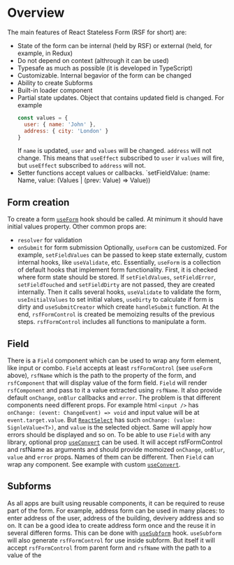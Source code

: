 # Overview

The main features of React Stateless Form (RSF for short) are:
* State of the form can be internal (held by RSF) or external (held, for example, in Redux)
* Do not depend on context (althrough it can be used)
* Typesafe as much as possible (it is developed in TypeScript)
* Customizable. Internal begavior of the form can be changed
* Ability to create Subforms
* Built-in loader component
* Partial state updates. Object that contains updated field is changed.
  For example
  ```jsx
  const values = {
    user: { name: 'John' },
    address: { city: 'London' }
  }
  ```
  If `name` is updated, `user` and `values` will be changed. `address` will not change.
  This means that `useEffect` subscribed to `user` ir `values` will fire, but `useEffect` subscribed to `address` will not.
* Setter functions accept values or callbacks. `setFieldValue: (name: Name, value: (Values | (prev: Value) => Value))

## Form creation

To create a form [`useForm`](/api/useForm) hook should be called.
At minimum it should have initial values property.
Other common props are:
* `resolver` for validation
* `onSubmit` for form submission
Optionally, `useForm` can be customized. For example, `setFieldValues` can be passed to keep state externally, custom internal hooks, like `useValidate`, etc.
Essentially, `useForm` is a collection of default hooks that implement form functionality.
First, it is checked where form state should be stored. If `setFieldValues`, `setFieldError`, `setFieldTouched` and `setFieldDirty` are not passed, they are created internally.
Then it calls several hooks, `useValidate` to validate the form, `useInitialValues` to set initial values, `useDirty` to calculate if form is dirty and `useSubmitCreator` which create `handleSubmit` function.
At the end, `rsfFormControl` is created be memoizing results of the previous steps.
`rsfFormControl` includes all functions to manipulate a form.


## Field

There is a `Field` component which can be used to wrap any form element, like input or combo.
`Field` accepts at least `rsfFormControl` (see `useForm` above), `rsfName` which is the path to the property of the form, and `rsfComponent` that will display value of the form field.
`Field` will render `rsfComponent` and pass to it a value extracted using `rsfName`.
It also provide default `onChange`, `onBlur` callbacks and `error`.
The problem is that different components need different props.
For example html `<input />` has `onChange: (event: ChangeEvent) => void` and input value will be at `event.target.value`.
But [`ReactSelect`](https://react-select.com/) has such `onChange: (value: SignleValue<T>)`, and `value` is the selected object.
Same will apply how errors should be displayed and so on.
To be able to use `Field` with any library, optional prop [`useConvert`](/api/useConvert) can be used.
It will accept rsfFormControl and rsfName as arguments and should provide momoized `onChange`, `onBlur`, `value` and `error` props. Names of them can be different.
Then `Field` can wrap any component.
See example with custom [`useConvert`](/examples/custom-use-convert).

## Subforms

As all apps are built using reusable components, it can be required to reuse part of the form.
For example, address form can be used in many places: to enter address of the user, address of the building, devivery address and so on.
It can be a good idea to create address form once and the reuse it in several differen forms.
This can be done with [`useSubform`](api/useSubform) hook.
`useSubform` will also generate `rsfFormControl` for use inside subform.
But itself it will accept `rsfFormControl` from parent form and `rsfName` with the path to a value of the

